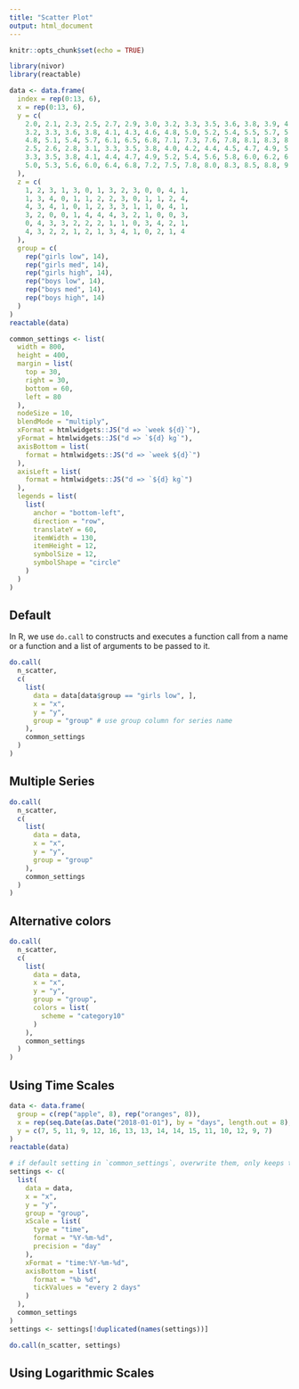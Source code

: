 ```yaml
---
title: "Scatter Plot"
output: html_document
---
```


```r
knitr::opts_chunk$set(echo = TRUE)
```

```r
library(nivor)
library(reactable)

data <- data.frame(
  index = rep(0:13, 6),
  x = rep(0:13, 6),
  y = c(
    2.0, 2.1, 2.3, 2.5, 2.7, 2.9, 3.0, 3.2, 3.3, 3.5, 3.6, 3.8, 3.9, 4.0,
    3.2, 3.3, 3.6, 3.8, 4.1, 4.3, 4.6, 4.8, 5.0, 5.2, 5.4, 5.5, 5.7, 5.8,
    4.8, 5.1, 5.4, 5.7, 6.1, 6.5, 6.8, 7.1, 7.3, 7.6, 7.8, 8.1, 8.3, 8.5,
    2.5, 2.6, 2.8, 3.1, 3.3, 3.5, 3.8, 4.0, 4.2, 4.4, 4.5, 4.7, 4.9, 5.0,
    3.3, 3.5, 3.8, 4.1, 4.4, 4.7, 4.9, 5.2, 5.4, 5.6, 5.8, 6.0, 6.2, 6.4,
    5.0, 5.3, 5.6, 6.0, 6.4, 6.8, 7.2, 7.5, 7.8, 8.0, 8.3, 8.5, 8.8, 9.0
  ),
  z = c(
    1, 2, 3, 1, 3, 0, 1, 3, 2, 3, 0, 0, 4, 1,
    1, 3, 4, 0, 1, 1, 2, 2, 3, 0, 1, 1, 2, 4,
    4, 3, 4, 1, 0, 1, 2, 3, 3, 1, 1, 0, 4, 1,
    3, 2, 0, 0, 1, 4, 4, 4, 3, 2, 1, 0, 0, 3,
    0, 4, 3, 3, 2, 2, 2, 1, 1, 0, 3, 4, 2, 1,
    4, 3, 2, 2, 1, 2, 1, 3, 4, 1, 0, 2, 1, 4
  ),
  group = c(
    rep("girls low", 14),
    rep("girls med", 14),
    rep("girls high", 14),
    rep("boys low", 14),
    rep("boys med", 14),
    rep("boys high", 14)
  )
)
reactable(data)

common_settings <- list(
  width = 800,
  height = 400,
  margin = list(
    top = 30,
    right = 30,
    bottom = 60,
    left = 80
  ),
  nodeSize = 10,
  blendMode = "multiply",
  xFormat = htmlwidgets::JS("d => `week ${d}`"),
  yFormat = htmlwidgets::JS("d => `${d} kg`"),
  axisBottom = list(
    format = htmlwidgets::JS("d => `week ${d}`")
  ),
  axisLeft = list(
    format = htmlwidgets::JS("d => `${d} kg`")
  ),
  legends = list(
    list(
      anchor = "bottom-left",
      direction = "row",
      translateY = 60,
      itemWidth = 130,
      itemHeight = 12,
      symbolSize = 12,
      symbolShape = "circle"
    )
  )
)
```

## Default

In R, we use `do.call` to constructs and executes a function call from a name or a function and a list of arguments to be passed to it.

```r
do.call(
  n_scatter,
  c(
    list(
      data = data[data$group == "girls low", ],
      x = "x",
      y = "y",
      group = "group" # use group column for series name
    ),
    common_settings
  )
)
```

## Multiple Series

```r
do.call(
  n_scatter,
  c(
    list(
      data = data,
      x = "x",
      y = "y",
      group = "group"
    ),
    common_settings
  )
)
```

## Alternative colors

```r
do.call(
  n_scatter,
  c(
    list(
      data = data,
      x = "x",
      y = "y",
      group = "group",
      colors = list(
        scheme = "category10"
      )
    ),
    common_settings
  )
)
```

## Using Time Scales

```r
data <- data.frame(
  group = c(rep("apple", 8), rep("oranges", 8)),
  x = rep(seq.Date(as.Date("2018-01-01"), by = "days", length.out = 8), 2),
  y = c(7, 5, 11, 9, 12, 16, 13, 13, 14, 14, 15, 11, 10, 12, 9, 7)
)
reactable(data)

# if default setting in `common_settings`, overwrite them, only keeps the former
settings <- c(
  list(
    data = data,
    x = "x",
    y = "y",
    group = "group",
    xScale = list(
      type = "time",
      format = "%Y-%m-%d",
      precision = "day"
    ),
    xFormat = "time:%Y-%m-%d",
    axisBottom = list(
      format = "%b %d",
      tickValues = "every 2 days"
    )
  ),
  common_settings
)
settings <- settings[!duplicated(names(settings))]

do.call(n_scatter, settings)
```

## Using Logarithmic Scales

```r

```
